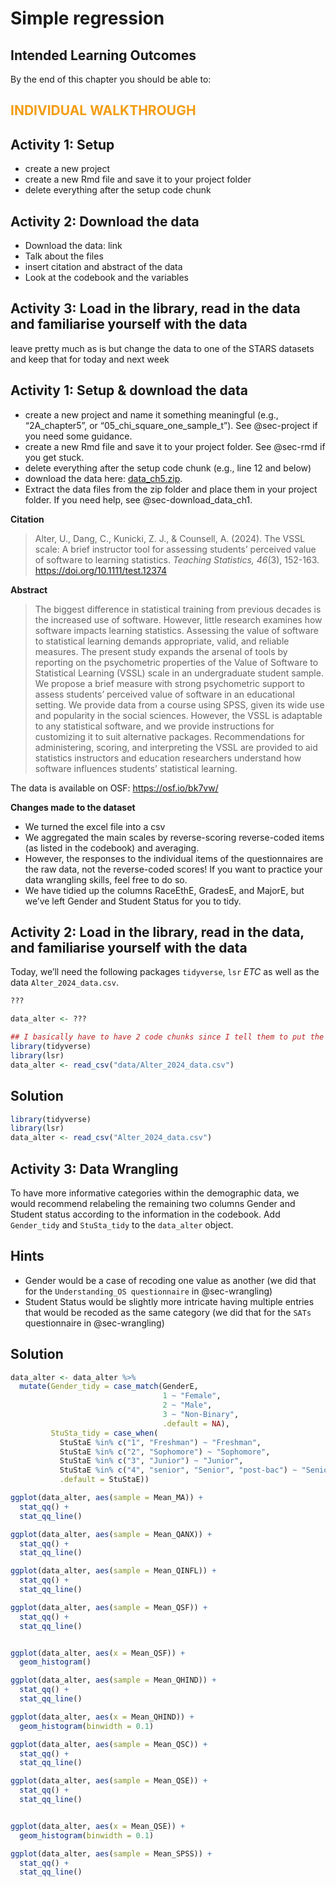 # Simple regression {#sec-reg}

## Intended Learning Outcomes {.unnumbered}

By the end of this chapter you should be able to:


## [Individual Walkthrough]{style="color: #F39C12; text-transform: uppercase;"} {.unnumbered}

## Activity 1: Setup

* create a new project
* create a new Rmd file and save it to your project folder
* delete everything after the setup code chunk 



## Activity 2: Download the data

* Download the data: link
* Talk about the files
* insert citation and abstract of the data
* Look at the codebook and the variables


## Activity 3: Load in the library, read in the data and familiarise yourself with the data


leave pretty much as is but change the data to one of the STARS datasets and keep that for today and next week



## Activity 1: Setup & download the data

* create a new project and name it something meaningful (e.g., "2A_chapter5", or "05_chi_square_one_sample_t"). See @sec-project if you need some guidance.
* create a new Rmd file and save it to your project folder. See @sec-rmd if you get stuck. 
* delete everything after the setup code chunk (e.g., line 12 and below)
* download the data here: [data_ch5.zip](data/data_ch5.zip "download").
* Extract the data files from the zip folder and place them in your project folder. If you need help, see @sec-download_data_ch1.


**Citation**

> Alter, U., Dang, C., Kunicki, Z. J., & Counsell, A. (2024). The VSSL scale: A brief instructor tool for assessing students' perceived value of software to learning statistics. *Teaching Statistics, 46*(3), 152-163. [https://doi.org/10.1111/test.12374](https://doi.org/10.1111/test.12374){target="_blank"}



**Abstract**

> The biggest difference in statistical training from previous decades is the increased use of software. However, little research examines how software impacts learning statistics. Assessing the value of software to statistical learning demands appropriate, valid, and reliable measures. The present study expands the arsenal of tools by reporting on the psychometric properties of the Value of Software to Statistical Learning (VSSL) scale in an undergraduate student sample. We propose a brief measure with strong psychometric support to assess students' perceived value of software in an educational setting. We provide data from a course using SPSS, given its wide use and popularity in the social sciences. However, the VSSL is adaptable to any statistical software, and we provide instructions for customizing it to suit alternative packages. Recommendations for administering, scoring, and interpreting the VSSL are provided to aid statistics instructors and education researchers understand how software influences students' statistical learning.

The data is available on OSF: [https://osf.io/bk7vw/](https://osf.io/bk7vw/){target="_blank"}



**Changes made to the dataset**

* We turned the excel file into a csv 
* We aggregated the main scales by reverse-scoring reverse-coded items (as listed in the codebook) and averaging.
* However, the responses to the individual items of the questionnaires are the raw data, not the reverse-coded scores! If you want to practice your data wrangling skills, feel free to do so.
* We have tidied up the columns RaceEthE, GradesE, and MajorE, but we've left Gender and Student Status for you to tidy.


## Activity 2: Load in the library, read in the data, and familiarise yourself with the data

Today, we'll need the following packages `tidyverse`, `lsr` *ETC* as well as the data `Alter_2024_data.csv`.


```r
???

data_alter <- ???

```


```r
## I basically have to have 2 code chunks since I tell them to put the data files next to the project, and mine are in a separate folder called data - unless I'll turn this into a fixed path
library(tidyverse)
library(lsr)
data_alter <- read_csv("data/Alter_2024_data.csv")
```


::: {.callout-caution collapse="true" icon="false"} 

## Solution 

```r
library(tidyverse)
library(lsr)
data_alter <- read_csv("Alter_2024_data.csv") 
```

:::




## Activity 3: Data Wrangling

To have more informative categories within the demographic data, we would recommend relabeling the remaining two columns Gender and Student status according to the information in the codebook. Add `Gender_tidy` and `StuSta_tidy` to the `data_alter` object.


::: {.callout-note collapse="true" icon="false"} 

## Hints

* Gender would be a case of recoding one value as another (we did that for the `Understanding_OS questionnaire` in @sec-wrangling)
* Student Status would be slightly more intricate having multiple entries that would be recoded as the same category (we did that for the `SATs` questionnaire in @sec-wrangling)


::: {.callout-caution collapse="true" icon="false"} 

## Solution

```r
data_alter <- data_alter %>% 
  mutate(Gender_tidy = case_match(GenderE,
                                  1 ~ "Female",
                                  2 ~ "Male",
                                  3 ~ "Non-Binary",
                                  .default = NA),
         StuSta_tidy = case_when(
           StuStaE %in% c("1", "Freshman") ~ "Freshman",
           StuStaE %in% c("2", "Sophomore") ~ "Sophomore",
           StuStaE %in% c("3", "Junior") ~ "Junior",
           StuStaE %in% c("4", "senior", "Senior", "post-bac") ~ "Senior or Higher",
           .default = StuStaE))
```

:::

:::


```r
ggplot(data_alter, aes(sample = Mean_MA)) +
  stat_qq() +
  stat_qq_line()
```


```r
ggplot(data_alter, aes(sample = Mean_QANX)) +
  stat_qq() +
  stat_qq_line()
```


```r
ggplot(data_alter, aes(sample = Mean_QINFL)) +
  stat_qq() +
  stat_qq_line()
```


```r
ggplot(data_alter, aes(sample = Mean_QSF)) +
  stat_qq() +
  stat_qq_line()


ggplot(data_alter, aes(x = Mean_QSF)) +
  geom_histogram()
```


```r
ggplot(data_alter, aes(sample = Mean_QHIND)) +
  stat_qq() +
  stat_qq_line()

ggplot(data_alter, aes(x = Mean_QHIND)) +
  geom_histogram(binwidth = 0.1)
```


```r
ggplot(data_alter, aes(sample = Mean_QSC)) +
  stat_qq() +
  stat_qq_line()
```


```r
ggplot(data_alter, aes(sample = Mean_QSE)) +
  stat_qq() +
  stat_qq_line()


ggplot(data_alter, aes(x = Mean_QSE)) +
  geom_histogram(binwidth = 0.1)
```


```r
ggplot(data_alter, aes(sample = Mean_SPSS)) +
  stat_qq() +
  stat_qq_line()
```



